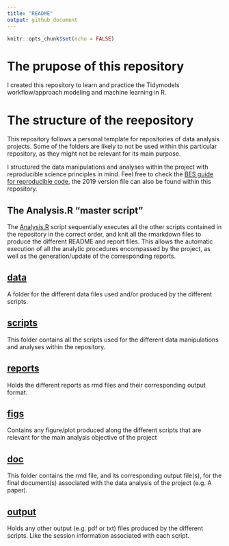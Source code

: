 ```yaml
---
title: "README"
output: github_document
---
```


```r
knitr::opts_chunk$set(echo = FALSE)
```
# The prupose of this repository
I created this repository to learn and practice the Tidymodels workflow/approach
modeling and machine learning in R.

# The structure of the reepository
This repository follows a personal template for repositories of data analysis 
projects. 
Some of the folders are likely to not be used within this particular repository,
as they might not be relevant for its main purpose.

I structured the data manipulations and analyses within the project with
reproducible science principles in mind.
Feel free to check the [BES guide for reproducible code](https://www.britishecologicalsociety.org/wp-content/uploads/2019/06/BES-Guide-Reproducible-Code-2019.pdf?utm_source=web&utm_medium=web&utm_campaign=better_science), the 2019 version file can also be found within this repository.

## The Analysis.R "master script"
The [Analysis.R](Analysis.R) script sequentially executes all the other scripts
contained in the repository in the correct order, and knit all the rmarkdown 
files to produce the different README and report files.
This allows the automatic execution of all the analytic procedures encompassed 
by the project, as well as the generation/update of the corresponding reports.

## [data](data)
A folder for the different data files used and/or produced by the different
scripts.

## [scripts](scripts)
This folder contains all the scripts used for the different data manipulations 
and analyses within the repository.

## [reports](reports)
Holds the different reports as rmd files and their corresponding output format.

## [figs](figs)
Contains any figure/plot produced along the different scripts that are relevant
for the main analysis objective of the project

## [doc](doc)
This folder contains the rmd file, and its corresponding output file(s), for
the final document(s) associated with the data analysis of the project 
(e.g. A paper).

## [output](output)
Holds any other output (e.g. pdf or txt) files produced by the different
scripts.
Like the session information associated with each script.


